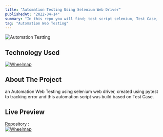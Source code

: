 ```yaml
---
title: "Automation Testing Using Selenium Web Driver"
publishedAt: "2022-04-14"
summary: "In this repo you will find; test script selenium, Test Case, Bug Report, Test Summary."
tag: "Automation Web Testing"
---
```


![Automation Testting](/automation-testing.jpg)

## Technology Used

[![Wheelmap](https://img.shields.io/badge/Selenium-43B02A?style=for-the-badge&logo=Selenium&logoColor=white)](https://www.selenium.dev/)

## About The Project

an Automation Web Testing using selenium web driver, created using pytest to tracking error and this automation script was build based on Test Case.

## Live Preview

Repository :<br/>
[![Wheelmap](https://img.shields.io/badge/GitHub-100000?style=for-the-badge&logo=github&logoColor=white)](https://github.com/restufff/selenium_automation_testing_web)

